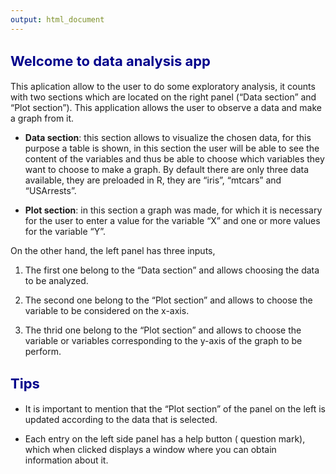 ---
output: html_document
---
<style type="text/css">


h2 { /* Header 2 */
    font-size: 22px;
  color: DarkBlue;
}

</style>


## **Welcome to data analysis app**

This aplication allow to the user to do some exploratory analysis, it counts 
with two sections which are located on the right panel ("Data section" and "Plot section"). This application allows the user to observe a data and make a graph from it.

* **Data section**: this section allows to visualize the chosen data, for this purpose a table is shown, in this section the user will be able to see the content of the variables and thus be able to choose which variables they want to choose to make a graph. By default there are only three data available, they are preloaded in R, they are "iris", "mtcars" and "USArrests".

* **Plot section**: in this section a graph was made, for which it is necessary for the user to enter a value for the variable "X" and one or more values for the variable "Y".

On the other hand, the left panel has three inputs, 

1) The first one belong to the "Data section" and allows choosing the data to be analyzed.

2) The second one belong to the "Plot section" and allows to choose the variable to be considered on the x-axis.

3) The thrid one belong to the "Plot section" and allows to choose the variable or variables corresponding to the y-axis of the graph to be perform.

## **Tips**

* It is important to mention that the "Plot section" of the panel on the left is updated according to the data that is selected.

* Each entry on the left side panel has a help button (
question mark), which when clicked displays a window where you can obtain information about it.



